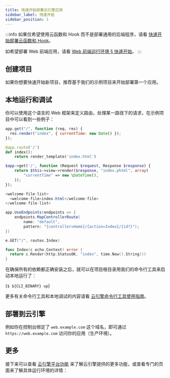 ```yaml
---
title: 快速开始部署云引擎应用
sidebar_label: 快速开始
sidebar_position: 1
---
```



:::info
如果仅希望使用云函数和 Hook 而不是部署通用的后端程序，请看 [快速开始部署云函数和 Hook](/sdk/engine/functions/getting-started)。

如希望部署 Web 前端应用，请看 [Web 前端运行环境 § 快速开始](/sdk/engine/deploy/webapp/#快速开始)。
:::

<PlatformIntroduction />

## 创建项目

如果你想要快速开始新项目，推荐基于我们的示例项目来开始部署第一个应用。

<QuickStartNew />

## 本地运行和调试

你可以使用这个语言的 Web 框架来定义路由，处理某一路径下的请求，在示例项目中可以看到一些例子：

<EngineRuntimes>
<TabItem value='nodejs'>

```javascript title='app.js'
app.get("/", function (req, res) {
  res.render("index", { currentTime: new Date() });
});
```

</TabItem>
<TabItem value='python'>

```python title='app.py'
@app.route('/')
def index():
    return render_template('index.html')
```

</TabItem>
<TabItem value='php'>

```php title='src/app.php'
$app->get('/', function (Request $request, Response $response) {
    return $this->view->render($response, "index.phtml", array(
        "currentTime" => new \DateTime(),
    ));
});
```

</TabItem>
<TabItem value='java'>

```java title='src/main/webapp/WEB-INF/web.xml'
<welcome-file-list>
  <welcome-file>index.html</welcome-file>
</welcome-file-list>
```

</TabItem>
<TabItem value='dotnet'>

```cs title='web/Startup.cs'
app.UseEndpoints(endpoints => {
    endpoints.MapControllerRoute(
        name: "default",
        pattern: "{controller=Home}/{action=Index}/{id?}");
})
```

</TabItem>
<TabItem value='go'>

```go title='main.go'
e.GET("/", routes.Index)
```

```go title='routes/index.go'
func Index(c echo.Context) error {
  return c.Render(http.StatusOK, "index", time.Now().String())
}
```

</TabItem>
</EngineRuntimes>

在确保所有的依赖都正确安装之后，就可以在项目根目录用我们的命令行工具来启动本地运行了：

<CodeBlock className="sh">{`$ ${CLI_BINARY} up`}</CodeBlock>

更多有关命令行工具和本地调试的内容请看 [云引擎命令行工具使用指南](/sdk/engine/cli/)。

## 部署到云引擎

<QuickStartDeploy />

<CloudCustomDomain noStaging={true} />

例如你在控制台绑定了 `web.example.com` 这个域名，即可通过 `https://web.example.com` 访问你的应用（生产环境）。

## 更多

接下来可以查看 [云引擎平台功能](/sdk/engine/platform) 来了解云引擎提供的更多功能，或查看专门的页面来了解具体运行环境的详情：

<PlatformRuntimes />
